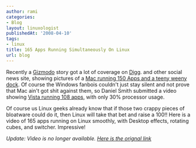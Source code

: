 ```yaml
---
author: rami
categories:
- Blog
layout: linuxologist
publishedAt: '2008-04-10'
tags:
- linux
title: 165 Apps Running Simultaneously On Linux
url: blog
---
```


Recently a [Gizmodo](http://gizmodo.com) story got a lot of coverage on [Digg](http://digg.com). and other social news site, showing pictures of a [Mac running 150 Apps and a teeny weeny dock](http://gizmodo.com/376497/mac-with-150-apps-running-shows-teeny+weeny-dock-expos-windows). Of course the Windows fanbois couldn't just stay silent and not prove that Mac ain't got shit against them, so Daniel Smith submitted a video showing [Vista running 108 apps,](http://gizmodo.com/377255/vista-running-108-apps-bites-back-mac-os-x-butt) with only 30% processor usage.

Of course us Linux geeks already know that if those two crappy pieces of bloatware could do it, then Linux will take that bet and raise a 100!! Here is a video of 165 apps running on Linux smoothly, with Desktop effects, rotating cubes, and switcher. Impressive!

_Update: Video is no longer available. [Here is the orignal link](http://www.youtube.com/watch?v=LaGpRIKCWSE)_